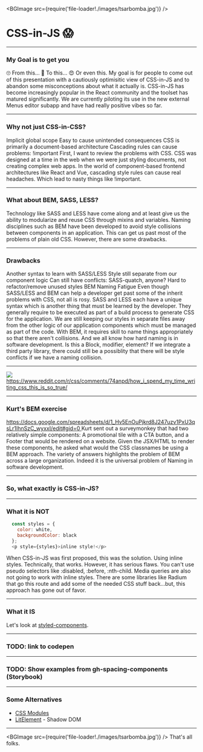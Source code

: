 
<BGImage src={require('file-loader!./images/tsarbomba.jpg')} />

# CSS-in-JS  😱

---

### My Goal is to get you

<Flex mt={50}>
  <Box width={1/3}>
    <Stack y={2}>
      <Box fontSize={100}>🙄</Box>
    </Stack>
    <Box>
      <Text>From this...</Text>
    </Box>
  </Box>

  <Box width={1/3}>
    <Stack y={2}>
      <Box fontSize={100}>🤔</Box>
    </Stack>
    <Box>
      <Text>To this...</Text>
    </Box>
  </Box>

  <Box width={1/3}>
    <Stack y={2}>
      <Box fontSize={100}>😍</Box>
    </Stack>
    <Box>
      <Text>Or even this.</Text>
    </Box>
  </Box>
</Flex>

<Notes>
  My goal is for people to come out of this presentation with a cautiously optimisitic view of CSS-in-JS and to abandon some misconceptions about what it actually is.
  CSS-in-JS has become increasingly popular in the React community and the toolset has matured significantly.
  We are currently piloting its use in the new external Menus editor subapp and have had really positive vibes so far. 
</Notes>

---

### Why not just CSS-in-CSS?

<Box my={75}>
  <Appear>
    <Square inset={10}>
      <Text>Implicit global scope</Text>
    </Square>
  </Appear>
  <Appear>
    <Square inset={10}>
      <Text>Easy to cause unintended consequences</Text>
    </Square>
  </Appear>
  <Appear>
    <Square inset={10}>
      <Text>CSS is primarily a document-based architecture</Text>
    </Square>
  </Appear>
  <Appear>
    <Square inset={10}>
      <Text>Cascading rules can cause problems: !important</Text>
    </Square>
  </Appear>
</Box>

<Notes>
  First, I want to review the problems with CSS.
  CSS was designed at a time in the web when we were just styling documents, not creating complex web apps.
  In the world of component-based frontend architectures like React and Vue, cascading style rules can cause real headaches.
  Which lead to nasty things like !important.
</Notes> 

---

### What about BEM, SASS, LESS?

<Notes>
  Technology like SASS and LESS have come along and at least give us the ability to modularize and reuse CSS
  through mixins and variables. 
  Naming disciplines such as BEM have been developed to avoid style collisions between components in an application.
  This can get us past most of the problems of plain old CSS.
  However, there are some drawbacks.
</Notes>

---

### Drawbacks

<Box my={75}>
  <Appear>
    <Square inset={10}>
      <Text>Another syntax to learn with SASS/LESS</Text>
    </Square>
  </Appear>
  <Appear>
    <Square inset={10}>
      <Text>Style still separate from our component logic</Text>
    </Square>
  </Appear>
  <Appear>
    <Square inset={10}>
      <Text>Can still have conflicts: SASS-quatch, anyone?</Text>
    </Square>
  </Appear>
  <Appear>
    <Square inset={10}>
      <Text>Hard to refactor/remove unused styles</Text>
    </Square>
  </Appear>
  <Appear>
    <Square inset={10}>
      <Text>BEM Naming Fatigue</Text>
    </Square>
  </Appear>
</Box>

<Notes>
  Even though SASS/LESS and BEM can help a developer get past some of the inherit problems with CSS, not all is rosy.
  SASS and LESS each have a unique syntax which is another thing that must be learned by the developer.  They generally
  require to be executed as part of a build process to generate CSS for the application.  We are still keeping our styles
  in separate files away from the other logic of our application components which must be managed as part of the code.
  With BEM, it requires skill to name things appropriately so that there aren't collisions.  And we all know how hard
  naming is in software development.  Is this a Block, modifier, element?  If we integrate a third party library, there could
  still be a possiblity that there will be style conflicts if we have a naming collision.
</Notes>

---

<Flex justifyContent="center">
  <Box>
    <Image style={{ width: '870px', height: '500px', backgroundSize: 'contain'}} src={require('file-loader!./images/how-i-spend-time-writing-css.jpg')} />
  </Box>
</Flex>

<Box mt={50} fontSize={14}>
  <Flex justifyContent="center">
    <Box>
      <a target="_blank" href="https://www.reddit.com/r/css/comments/74anpd/how_i_spend_my_time_writing_css_this_is_so_true/">
        https://www.reddit.com/r/css/comments/74anpd/how_i_spend_my_time_writing_css_this_is_so_true/
      </a>
    </Box>
  </Flex>
</Box>

---

### Kurt's BEM exercise

<Box mt={50} fontSize={18}>
  <Flex justifyContent="center">
    <Box>
      <a target="_blank" href="https://docs.google.com/spreadsheets/d/1_Hv5EnOuPjkrd8J247uzv1PxU3qsLr1IhnSzC_wyxxI/edit#gid=0">
        https://docs.google.com/spreadsheets/d/1_Hv5EnOuPjkrd8J247uzv1PxU3qsLr1IhnSzC_wyxxI/edit#gid=0
      </a>
    </Box>
  </Flex>
</Box>

<Notes>
  Kurt sent out a surveymonkey that had two relatively simple components: A promotional tile with a CTA button, and a Footer
  that would be rendered on a website.
  Given the JSX/HTML to render these components, he asked what would the CSS classnames be using a BEM approach.
  The variety of answers highlights the problem of BEM across a large organization.  Indeed it is the universal problem of Naming in
  software development.
</Notes>

---

### So, what exactly is CSS-in-JS?

---

### What it is NOT

```javascript
  const styles = {
    color: white, 
    backgroundColor: black
  };
  <p style={styles}>inline style!</p>
```

<Notes>
  When CSS-in-JS was first proposed, this was the solution.  Using inline styles.  Technically, that works.
  However, it has serious flaws.  You can't use pseudo selectors like :disabled, :before, :nth-child.
  Media queries are also not going to work with inline styles.
  There are some libraries like Radium that go this route and add some of the needed CSS stuff back...but, this 
  approach has gone out of favor.
</Notes>

---

### What it IS

Let's look at [styled-components](https://www.styled-components.com/).

---

### TODO: link to codepen

---

### TODO: Show examples from gh-spacing-components (Storybook)

---

### Some Alternatives
* [CSS Modules](https://glenmaddern.com/articles/css-modules)
* [LitElement](https://lit-element.polymer-project.org/) - Shadow DOM

---

<BGImage src={require('file-loader!./images/tsarbomba.jpg')} />
That's all folks.
